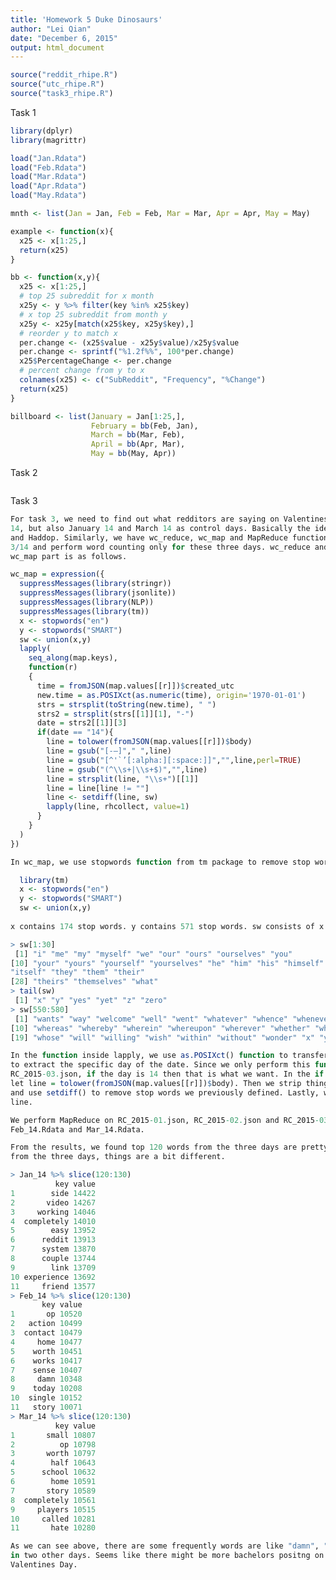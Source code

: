 ```yaml
---
title: 'Homework 5 Duke Dinosaurs'
author: "Lei Qian"
date: "December 6, 2015"
output: html_document
---
```

```r
source("reddit_rhipe.R")
source("utc_rhipe.R")
source("task3_rhipe.R")

```

Task 1
```r

library(dplyr)
library(magrittr)

load("Jan.Rdata")
load("Feb.Rdata")
load("Mar.Rdata")
load("Apr.Rdata")
load("May.Rdata")

mnth <- list(Jan = Jan, Feb = Feb, Mar = Mar, Apr = Apr, May = May)

example <- function(x){
  x25 <- x[1:25,]
  return(x25)
}

bb <- function(x,y){
  x25 <- x[1:25,]
  # top 25 subreddit for x month
  x25y <- y %>% filter(key %in% x25$key)
  # x top 25 subreddit from month y 
  x25y <- x25y[match(x25$key, x25y$key),]
  # reorder y to match x 
  per.change <- (x25$value - x25y$value)/x25y$value
  per.change <- sprintf("%1.2f%%", 100*per.change)
  x25$PercentageChange <- per.change
  # percent change from y to x 
  colnames(x25) <- c("SubReddit", "Frequency", "%Change")
  return(x25)
}

billboard <- list(January = Jan[1:25,], 
                  February = bb(Feb, Jan), 
                  March = bb(Mar, Feb), 
                  April = bb(Apr, Mar),
                  May = bb(May, Apr))


```

Task 2
```r

```
Task 3
```r

For task 3, we need to find out what redditors are saying on Valentines Day. To do that, we pick not only Feburary 
14, but also January 14 and March 14 as control days. Basically the idea is still based on MapReduce method on Rhipe 
and Haddop. Similarly, we have wc_reduce, wc_map and MapReduce functions. But we need to filter out 1/14, 2/14 and 
3/14 and perform word counting only for these three days. wc_reduce and MapReduce part are pretty much the same. 
wc_map part is as follows.

wc_map = expression({
  suppressMessages(library(stringr))
  suppressMessages(library(jsonlite))
  suppressMessages(library(NLP))
  suppressMessages(library(tm))
  x <- stopwords("en")
  y <- stopwords("SMART")
  sw <- union(x,y)
  lapply(
    seq_along(map.keys), 
    function(r) 
    {
      time = fromJSON(map.values[[r]])$created_utc
      new.time = as.POSIXct(as.numeric(time), origin='1970-01-01')
      strs = strsplit(toString(new.time), " ")
      strs2 = strsplit(strs[[1]][1], "-")
      date = strs2[[1]][3]
      if(date == "14"){
        line = tolower(fromJSON(map.values[[r]])$body)
        line = gsub("[-—]"," ",line)
        line = gsub("[^'`’[:alpha:][:space:]]","",line,perl=TRUE)
        line = gsub("(^\\s+|\\s+$)","",line)
        line = strsplit(line, "\\s+")[[1]]
        line = line[line != ""]
        line <- setdiff(line, sw)
        lapply(line, rhcollect, value=1)
      }
    }     
  )
})

In wc_map, we use stopwords function from tm package to remove stop words.

  library(tm)
  x <- stopwords("en")
  y <- stopwords("SMART")
  sw <- union(x,y)
  
x contains 174 stop words. y contains 571 stop words. sw consists of x and y. The stop words are as follows.

> sw[1:30]
 [1] "i" "me" "my" "myself" "we" "our" "ours" "ourselves" "you"       
[10] "your" "yours" "yourself" "yourselves" "he" "him" "his" "himself" "she"  [19] "her" "hers" "herself" "it" "its" 
"itself" "they" "them" "their"     
[28] "theirs" "themselves" "what"      
> tail(sw)
 [1] "x" "y" "yes" "yet" "z" "zero"
> sw[550:580]
 [1] "wants" "way" "welcome" "well" "went" "whatever" "whence" "whenever" "whereafter"
[10] "whereas" "whereby" "wherein" "whereupon" "wherever" "whether" "whither" "whoever" "whole"     
[19] "whose" "will" "willing" "wish" "within" "without" "wonder" "x" "y"      [28] "yes" "yet" "z" "zero"

In the function inside lapply, we use as.POSIXct() function to transfer created_utc to normal date. Then use strsplit 
to extract the specific day of the date. Since we only perform this function on RC_2015-01.json, RC_2015-02.json and 
RC_2015-03.json, if the day is 14 then that is what we want. In the if clause, we only care about body, 
let line = tolower(fromJSON(map.values[[r]])$body). Then we strip things like punctuation and capitalization on line 
and use setdiff() to remove stop words we previously defined. Lastly, we use rhcollect to assign the value 1 to each 
line.

We perform MapReduce on RC_2015-01.json, RC_2015-02.json and RC_2015-03.json and then save the results as Jan_14.Rdata, 
Feb_14.Rdata and Mar_14.Rdata.

From the results, we found top 120 words from the three days are pretty much similiar. But when we slice 120-130 rows 
from the three days, things are a bit different. 

> Jan_14 %>% slice(120:130)
          key value
1        side 14422
2       video 14267
3     working 14046
4  completely 14010
5        easy 13952
6      reddit 13913
7      system 13870
8      couple 13744
9        link 13709
10 experience 13692
11     friend 13577
> Feb_14 %>% slice(120:130)
       key value
1       op 10520
2   action 10499
3  contact 10479
4     home 10477
5    worth 10451
6    works 10417
7    sense 10407
8     damn 10348
9    today 10208
10  single 10152
11   story 10071
> Mar_14 %>% slice(120:130)
          key value
1       small 10807
2          op 10798
3       worth 10797
4        half 10643
5      school 10632
6        home 10591
7       story 10589
8  completely 10561
9     players 10515
10     called 10281
11       hate 10280

As we can see above, there are some frequently words are like "damn", "today", "single" on Valentines Day which are not 
in two other days. Seems like there might be more bachelors positng on reddit complaining about their singleness on 
Valentines Day.  

```
